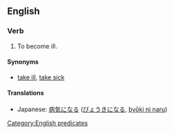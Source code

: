 ==English==

===Verb===
{{infl|en|verb|head=to [[be]] [[taken]] [[ill]]}}

# {{idiom}} To become ill.

====Synonyms====
* {{sense|to become ill}} [[take ill]], [[take sick]]

====Translations====
* Japanese: [[病気になる]] ([[びょうきになる]], [[byōki ni naru]])

[[Category:English predicates]]